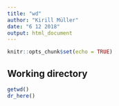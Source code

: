 ```yaml
---
title: "wd"
author: "Kirill Müller"
date: "6 12 2018"
output: html_document
---
```


```r
knitr::opts_chunk$set(echo = TRUE)
```

## Working directory

```r
getwd()
dr_here()
```


